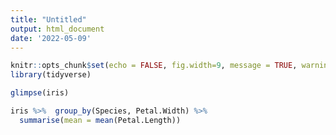 ```yaml
---
title: "Untitled"
output: html_document
date: '2022-05-09'
---
```


```r
knitr::opts_chunk$set(echo = FALSE, fig.width=9, message = TRUE, warning=TRUE)
library(tidyverse)
```

```r
glimpse(iris)

iris %>%  group_by(Species, Petal.Width) %>% 
  summarise(mean = mean(Petal.Length))

```

